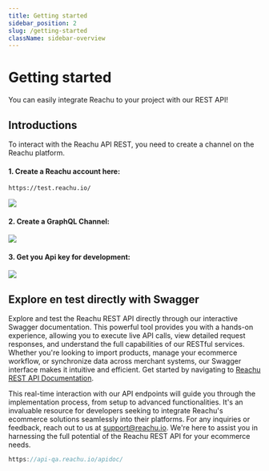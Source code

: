 ```yaml
---
title: Getting started
sidebar_position: 2
slug: /getting-started
className: sidebar-overview
---
```



# Getting started

You can easily integrate Reachu to your project with our REST API!

## Introductions

To interact with the Reachu API REST, you need to create a channel on the Reachu
platform.

#### 1. Create a Reachu account here:

```GraphQL
https://test.reachu.io/
```


<img src={signUpImg} width={500} />

#### 2. Create a GraphQL Channel:

<img src={createChannelImg} width={500} />

#### 3. Get you Api key for development:

<img src={getApikeyImg} width={500} />

## Explore en test directly with Swagger

Explore and test the Reachu REST API directly through our interactive Swagger
documentation. This powerful tool provides you with a hands-on experience,
allowing you to execute live API calls, view detailed request responses, and
understand the full capabilities of our RESTful services. Whether you're looking
to import products, manage your ecommerce workflow, or synchronize data across
merchant systems, our Swagger interface makes it intuitive and efficient. Get
started by navigating to
[Reachu REST API Documentation](https://api-qa.reachu.io/apidoc/).

This real-time interaction with our API endpoints will guide you through the
implementation process, from setup to advanced functionalities. It's an
invaluable resource for developers seeking to integrate Reachu's ecommerce
solutions seamlessly into their platforms. For any inquiries or feedback, reach
out to us at support@reachu.io. We're here to assist you in harnessing the full
potential of the Reachu REST API for your ecommerce needs.

```javascript
https://api-qa.reachu.io/apidoc/
```
